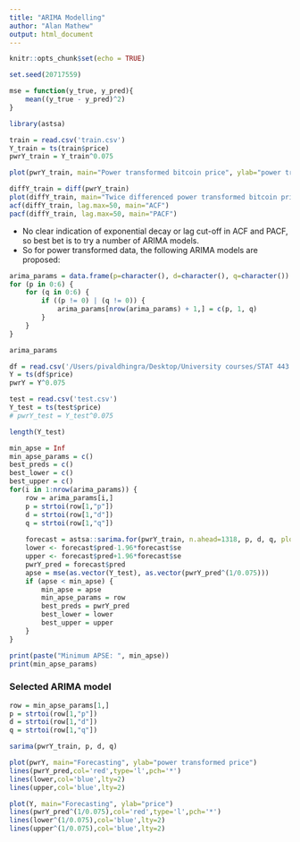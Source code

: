 ```yaml
---
title: "ARIMA Modelling"
author: "Alan Mathew"
output: html_document
---
```


```r
knitr::opts_chunk$set(echo = TRUE)
```

```r
set.seed(20717559)

mse = function(y_true, y_pred){
    mean((y_true - y_pred)^2)
}
```

```r
library(astsa)

train = read.csv('train.csv')
Y_train = ts(train$price)
pwrY_train = Y_train^0.075
```

```r
plot(pwrY_train, main="Power transformed bitcoin price", ylab="power transformed bitcoin price ($ USD)")
```

```r
diffY_train = diff(pwrY_train)
plot(diffY_train, main="Twice differenced power transformed bitcoin price", ylab="first difference")
acf(diffY_train, lag.max=50, main="ACF")
pacf(diffY_train, lag.max=50, main="PACF")
```

- No clear indication of exponential decay or lag cut-off in ACF and PACF, so best bet is to try a number of ARIMA models.
- So for power transformed data, the following ARIMA models are proposed:

```r
arima_params = data.frame(p=character(), d=character(), q=character())
for (p in 0:6) {
    for (q in 0:6) {
        if ((p != 0) | (q != 0)) {
            arima_params[nrow(arima_params) + 1,] = c(p, 1, q)
        }
    }
}

arima_params
```


```r
df = read.csv('/Users/pivaldhingra/Desktop/University courses/STAT 443 project /Data_Group24.csv')
Y = ts(df$price)
pwrY = Y^0.075

test = read.csv('test.csv')
Y_test = ts(test$price)
# pwrY_test = Y_test^0.075
```

```r
length(Y_test)
```

```r
min_apse = Inf 
min_apse_params = c()
best_preds = c()
best_lower = c()
best_upper = c()
for(i in 1:nrow(arima_params)) {
    row = arima_params[i,]
    p = strtoi(row[1,"p"])
    d = strtoi(row[1,"d"])
    q = strtoi(row[1,"q"])
    
    forecast = astsa::sarima.for(pwrY_train, n.ahead=1318, p, d, q, plot=FALSE)
    lower <- forecast$pred-1.96*forecast$se
    upper <- forecast$pred+1.96*forecast$se
    pwrY_pred = forecast$pred
    apse = mse(as.vector(Y_test), as.vector(pwrY_pred^(1/0.075)))
    if (apse < min_apse) {
        min_apse = apse
        min_apse_params = row
        best_preds = pwrY_pred
        best_lower = lower
        best_upper = upper
    }
}

print(paste("Minimum APSE: ", min_apse))
print(min_apse_params)
```

### Selected ARIMA model

```r
row = min_apse_params[1,]
p = strtoi(row[1,"p"])
d = strtoi(row[1,"d"])
q = strtoi(row[1,"q"])

sarima(pwrY_train, p, d, q)
```


```r

plot(pwrY, main="Forecasting", ylab="power transformed price")
lines(pwrY_pred,col='red',type='l',pch='*') 
lines(lower,col='blue',lty=2)
lines(upper,col='blue',lty=2)
```

```r
plot(Y, main="Forecasting", ylab="price")
lines(pwrY_pred^(1/0.075),col='red',type='l',pch='*') 
lines(lower^(1/0.075),col='blue',lty=2)
lines(upper^(1/0.075),col='blue',lty=2)
```
